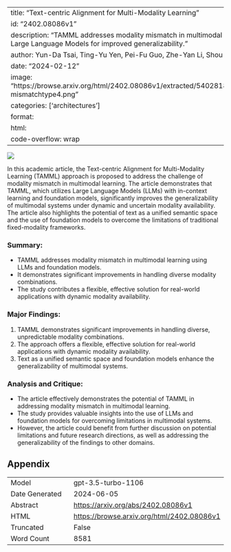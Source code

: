 
---
title: "Text-centric Alignment for Multi-Modality Learning"
id: "2402.08086v1"
description: "TAMML addresses modality mismatch in multimodal learning using Large Language Models for improved generalizability."
author: Yun-Da Tsai, Ting-Yu Yen, Pei-Fu Guo, Zhe-Yan Li, Shou-De Lin
date: "2024-02-12"
image: "https://browse.arxiv.org/html/2402.08086v1/extracted/5402818/Figs/introduction-mismatchtype4.png"
categories: ['architectures']
format:
  html:
    code-overflow: wrap
---

![](https://browse.arxiv.org/html/2402.08086v1/extracted/5402818/Figs/introduction-mismatchtype4.png)

In this academic article, the Text-centric Alignment for Multi-Modality Learning (TAMML) approach is proposed to address the challenge of modality mismatch in multimodal learning. The article demonstrates that TAMML, which utilizes Large Language Models (LLMs) with in-context learning and foundation models, significantly improves the generalizability of multimodal systems under dynamic and uncertain modality availability. The article also highlights the potential of text as a unified semantic space and the use of foundation models to overcome the limitations of traditional fixed-modality frameworks.

### Summary:
- TAMML addresses modality mismatch in multimodal learning using LLMs and foundation models.
- It demonstrates significant improvements in handling diverse modality combinations.
- The study contributes a flexible, effective solution for real-world applications with dynamic modality availability.

### Major Findings:
1. TAMML demonstrates significant improvements in handling diverse, unpredictable modality combinations.
2. The approach offers a flexible, effective solution for real-world applications with dynamic modality availability.
3. Text as a unified semantic space and foundation models enhance the generalizability of multimodal systems.

### Analysis and Critique:
- The article effectively demonstrates the potential of TAMML in addressing modality mismatch in multimodal learning.
- The study provides valuable insights into the use of LLMs and foundation models for overcoming limitations in multimodal systems.
- However, the article could benefit from further discussion on potential limitations and future research directions, as well as addressing the generalizability of the findings to other domains.

## Appendix

|          |          |
|----------|----------|
| Model     | gpt-3.5-turbo-1106       |
| Date Generated     | 2024-06-05       |
| Abstract | [https://arxiv.org/abs/2402.08086v1](https://arxiv.org/abs/2402.08086v1)        |
| HTML     | [https://browse.arxiv.org/html/2402.08086v1](https://browse.arxiv.org/html/2402.08086v1)       |
| Truncated       | False       |
| Word Count       | 8581       |